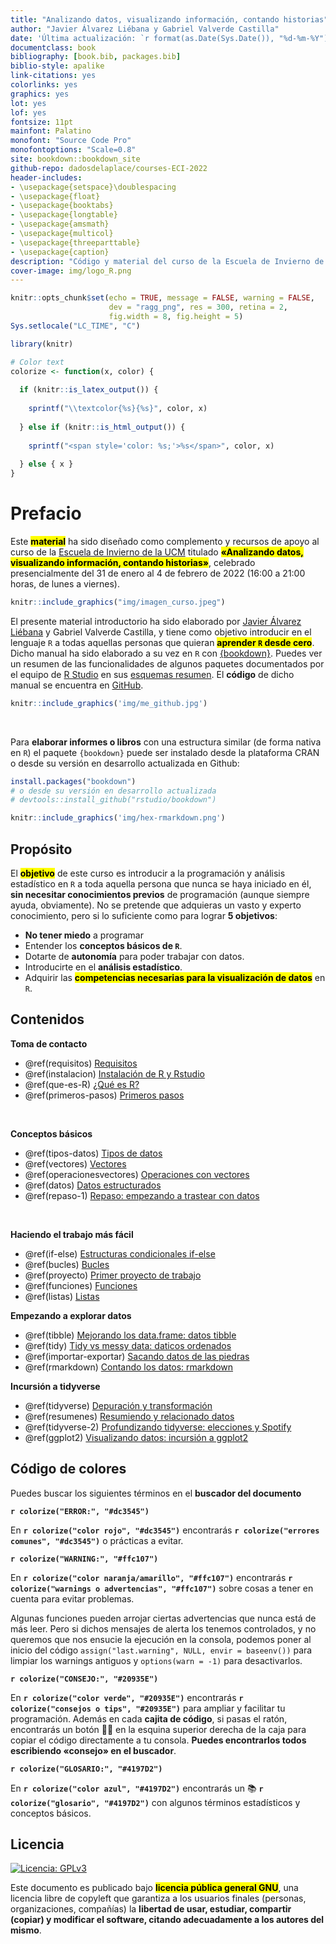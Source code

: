 ```yaml
--- 
title: "Analizando datos, visualizando información, contando historias"
author: "Javier Álvarez Liébana y Gabriel Valverde Castilla"
date: 'Última actualización: `r format(as.Date(Sys.Date()), "%d-%m-%Y")`'
documentclass: book
bibliography: [book.bib, packages.bib]
biblio-style: apalike
link-citations: yes
colorlinks: yes
graphics: yes
lot: yes
lof: yes
fontsize: 11pt
mainfont: Palatino
monofont: "Source Code Pro"
monofontoptions: "Scale=0.8"
site: bookdown::bookdown_site
github-repo: dadosdelaplace/courses-ECI-2022
header-includes:
- \usepackage{setspace}\doublespacing
- \usepackage{float}
- \usepackage{booktabs}
- \usepackage{longtable}
- \usepackage{amsmath}
- \usepackage{multicol}
- \usepackage{threeparttable}
- \usepackage{caption}
description: "Código y material del curso de la Escuela de Invierno de la UCM «Analizando datos, visualizando información, contando historias»"
cover-image: img/logo_R.png
---
```



```r
knitr::opts_chunk$set(echo = TRUE, message = FALSE, warning = FALSE, 
                      dev = "ragg_png", res = 300, retina = 2,
                      fig.width = 8, fig.height = 5)
Sys.setlocale("LC_TIME", "C")
```

```r
library(knitr)

# Color text
colorize <- function(x, color) {
  
  if (knitr::is_latex_output()) {
    
    sprintf("\\textcolor{%s}{%s}", color, x)
    
  } else if (knitr::is_html_output()) {
    
    sprintf("<span style='color: %s;'>%s</span>", color, x)
    
  } else { x }
}
```

# Prefacio {-}

Este <mark>**material**</mark> ha sido diseñado como complemento y recursos de apoyo al curso de la [Escuela de Invierno de la UCM](https://www.ucm.es/eci//cursoecic02-pre) titulado <mark>**«Analizando datos, visualizando información, contando historias»**</mark>, celebrado presencialmente del 31 de enero al 4 de febrero de 2022 (16:00 a 21:00 horas, de lunes a viernes).

```r
knitr::include_graphics("img/imagen_curso.jpeg")
```

El presente material introductorio ha sido elaborado por [Javier Álvarez Liébana](https://dadosdelaplace.github.io) y Gabriel Valverde Castilla, y tiene como objetivo introducir en el lenguaje `R` a todas aquellas personas que quieran <mark>**aprender `R` desde cero**</mark>. Dicho manual ha sido elaborado a su vez en `R` con [{bookdown}](https://github.com/rstudio/bookdown). Puedes ver un resumen de las funcionalidades de algunos paquetes documentados por el equipo de [R Studio](https://www.rstudio.com/) en sus [esquemas resumen](https://www.rstudio.com/resources/cheatsheets/). El **código** de dicho manual se encuentra en [GitHub](https://github.com/dadosdelaplace/courses-ECI-2022).

```r
knitr::include_graphics('img/me_github.jpg')
```

&nbsp;  

Para **elaborar informes o libros** con una estructura similar (de forma nativa en `R`) el paquete `{bookdown}` puede ser instalado desde la plataforma CRAN o desde su versión en desarrollo actualizada en Github:

```r
install.packages("bookdown")
# o desde su versión en desarrollo actualizada
# devtools::install_github("rstudio/bookdown")
```

```r
knitr::include_graphics('img/hex-rmarkdown.png')
```



## Propósito {-}

El <mark>**objetivo**</mark> de este curso es introducir a la programación y análisis estadístico en `R` a toda aquella persona que nunca se haya iniciado en él, **sin necesitar conocimientos previos** de programación (aunque siempre ayuda, obviamente). No se pretende que adquieras un vasto y experto conocimiento, pero si lo suficiente como para lograr **5 objetivos**:

* **No tener miedo** a programar
* Entender los **conceptos básicos de `R`**.
* Dotarte de **autonomía** para poder trabajar con datos.
* Introducirte en el **análisis estadístico**.
* Adquirir las <mark>**competencias necesarias para la visualización de datos**</mark> en `R`.



## Contenidos {-}

**Toma de contacto**

* \@ref(requisitos) [Requisitos](#requisitos) 
* \@ref(instalacion) [Instalación de R y Rstudio](#instalacion) 
* \@ref(que-es-R) [¿Qué es R?](#que-es-R) 
* \@ref(primeros-pasos) [Primeros pasos](#primeros-pasos) 

&nbsp;

**Conceptos básicos**

* \@ref(tipos-datos) [Tipos de datos](#tipos-datos)
* \@ref(vectores) [Vectores](#vectores)
* \@ref(operacionesvectores) [Operaciones con vectores](#operacionesvectores)
* \@ref(datos) [Datos estructurados](#datos)
* \@ref(repaso-1) [Repaso: empezando a trastear con datos](#repaso-1)

&nbsp;

**Haciendo el trabajo más fácil**

* \@ref(if-else) [Estructuras condicionales if-else](#if-else)
* \@ref(bucles) [Bucles](#bucles)
* \@ref(proyecto) [Primer proyecto de trabajo](#proyecto)
* \@ref(funciones) [Funciones](#funciones)
* \@ref(listas) [Listas](#listas)

**Empezando a explorar datos**

* \@ref(tibble) [Mejorando los data.frame: datos tibble](#tibble)
* \@ref(tidy) [Tidy vs messy data: daticos ordenados](#tidy)
* \@ref(importar-exportar) [Sacando datos de las piedras](#importar-exportar)
* \@ref(rmarkdown) [Contando los datos: rmarkdown](#rmarkdown)

**Incursión a tidyverse**

* \@ref(tidyverse) [Depuración y transformación](#tidyverse)
* \@ref(resumenes) [Resumiendo y relacionado datos](#resumenes)
* \@ref(tidyverse-2) [Profundizando tidyverse: elecciones y Spotify](#tidyverse-2)
* \@ref(ggplot2) [Visualizando datos: incursión a ggplot2](#ggplot2)

## Código de colores {-} 

Puedes buscar los siguientes términos en el **buscador del documento**

**`r colorize("ERROR:", "#dc3545")`**

En **`r colorize("color rojo", "#dc3545")`** encontrarás **`r colorize("errores comunes", "#dc3545")`** o prácticas a evitar.


**`r colorize("WARNING:", "#ffc107")`**

En **`r colorize("color naranja/amarillo", "#ffc107")`** encontrarás **`r colorize("warnings o advertencias", "#ffc107")`** sobre cosas a tener en cuenta para evitar problemas.

Algunas funciones pueden arrojar ciertas advertencias que nunca está de más leer. Pero si dichos mensajes de alerta los tenemos controlados, y no queremos que nos ensucie la ejecución en la consola, podemos poner al inicio del código ` assign("last.warning", NULL, envir = baseenv())` para limpiar los warnings antiguos y `options(warn = -1)` para desactivarlos.

**`r colorize("CONSEJO:", "#20935E")`**

En **`r colorize("color verde", "#20935E")`** encontrarás **`r colorize("consejos o tips", "#20935E")`** para ampliar y facilitar tu programación. Además en cada **cajita de código**, si pasas el ratón, encontrarás un botón 📄📄 en la esquina superior derecha de la caja para copiar el código directamente a tu consola. **Puedes encontrarlos todos escribiendo «consejo» en el buscador**.

**`r colorize("GLOSARIO:", "#4197D2")`**

En **`r colorize("color azul", "#4197D2")`** encontrarás un 📚 **`r colorize("glosario", "#4197D2")`** con algunos términos estadísticos y conceptos básicos.


## Licencia {-}

[![Licencia: GPLv3](img/license-GPLv3-blue.png)](https://www.gnu.org/licenses/gpl-3.0)

Este documento es publicado bajo <mark>**licencia pública general GNU**</mark>,
una licencia libre de copyleft que garantiza a los usuarios finales (personas, organizaciones, compañías) la **libertad de usar, estudiar, compartir (copiar) y modificar el software, citando adecuadamente a los autores del mismo**. 


